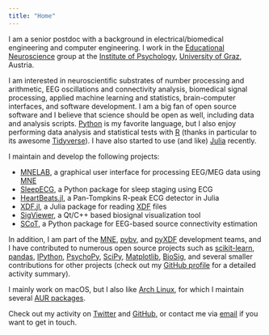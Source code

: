 ```yaml
---
title: "Home"
---
```


I am a senior postdoc with a background in electrical/biomedical engineering and computer engineering. I work in the [Educational Neuroscience](https://psychologie.uni-graz.at/en/educational-neuroscience/) group at the [Institute of Psychology](https://psychology.uni-graz.at/), [University of Graz](https://www.uni-graz.at/en/), Austria.

I am interested in neuroscientific substrates of number processing and arithmetic, EEG oscillations and connectivity analysis, biomedical signal processing, applied machine learning and statistics, brain-computer interfaces, and software development. I am a big fan of open source software and I believe that science should be open as well, including data and analysis scripts. [Python](https://www.python.org/) is my favorite language, but I also enjoy performing data analysis and statistical tests with [R](https://www.r-project.org/) (thanks in particular to its awesome [Tidyverse](https://www.tidyverse.org/)). I have also started to use (and like) [Julia](https://julialang.org/) recently.

I maintain and develop the following projects:

- [MNELAB](https://github.com/cbrnr/mnelab), a graphical user interface for processing EEG/MEG data using [MNE](https://mne.tools)
- [SleepECG](https://github.com/cbrnr/sleepecg), a Python package for sleep staging using ECG
- [HeartBeats.jl](https://github.com/cbrnr/HeartBeats.jl), a Pan-Tompkins R-peak ECG detector in Julia
- [XDF.jl](https://github.com/cbrnr/XDF.jl), a Julia package for reading [XDF](https://github.com/sccn/xdf/wiki/Specifications) files
- [SigViewer](https://github.com/cbrnr/sigviewer), a Qt/C++ based biosignal visualization tool
- [SCoT](https://github.com/scot-dev/scot), a Python package for EEG-based source connectivity estimation

In addition, I am part of the [MNE](https://mne.tools), [pybv](https://github.com/bids-standard/pybv), and [pyXDF](https://github.com/xdf-modules/xdf-Python) development teams, and I have contributed to numerous open source projects such as [scikit-learn](http://scikit-learn.org/stable/), [pandas](https://pandas.pydata.org/), [IPython](https://ipython.org/), [PsychoPy](http://www.psychopy.org/), [SciPy](https://www.scipy.org/), [Matplotlib](https://matplotlib.org/), [BioSig](http://biosig.sourceforge.net/), and several smaller contributions for other projects (check out my [GitHub profile](https://github.com/cbrnr) for a detailed activity summary).

I mainly work on macOS, but I also like [Arch Linux](https://archlinux.org/), for which I maintain several [AUR packages](https://aur.archlinux.org/packages?SeB=m&K=cbrnr).

Check out my activity on [Twitter](https://twitter.com/cbrnr_) and [GitHub](https://github.com/cbrnr), or contact me via [email](mailto:clemens.brunner@gmail.com) if you want to get in touch.
